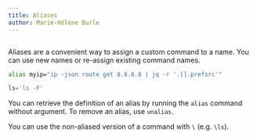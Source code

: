 ```yaml
---
title: Aliases
author: Marie-Hélène Burle
---
```


```r

```

:::{.def}

Aliases are a convenient way to assign a custom command to a name. You can use new names or re-assign existing command names.

:::

```.bash
alias myip="ip -json route get 8.8.8.8 | jq -r '.[].prefsrc'"
```

```.bash
ls='ls -F'
```

You can retrieve the definition of an alias by running the `alias` command without argument. To remove an alias, use `unalias`.

You can use the non-aliased version of a command with `\` (e.g. `\ls`).
